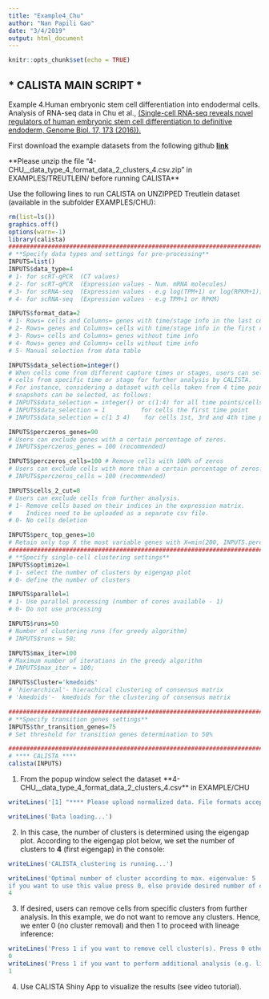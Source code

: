```yaml
---
title: "Example4_Chu"
author: "Nan Papili Gao"
date: "3/4/2019"
output: html_document
---
```


```r
knitr::opts_chunk$set(echo = TRUE)
```

## * CALISTA MAIN SCRIPT *

Example 4.Human embryonic stem cell differentiation into endodermal cells.
Analysis of RNA-seq data in Chu et al., [(Single-cell RNA-seq reveals novel regulators of human embryonic stem cell differentiation to definitive endoderm, Genome Biol. 17, 173 (2016)).](https://genomebiology.biomedcentral.com/articles/10.1186/s13059-016-1033-x)

First download the example datasets from the following github [**link**](https://github.com/CABSEL/calista_example_data)

**Please unzip the file “4-CHU__data_type_4_format_data_2_clusters_4.csv.zip” in EXAMPLES/TREUTLEIN/ before running CALISTA**

Use the following lines to run CALISTA on UNZIPPED Treutlein dataset (available in the subfolder EXAMPLES/CHU):

```r
rm(list=ls())
graphics.off()
options(warn=-1)
library(calista)
##########################################################################
# **Specify data types and settings for pre-processing**
INPUTS=list()
INPUTS$data_type=4 
# 1- for scRT-qPCR  (CT values)
# 2- for scRT-qPCR  (Expression values - Num. mRNA molecules)
# 3- for scRNA-seq  (Expression values - e.g log(TPM+1) or log(RPKM+1))
# 4- for scRNA-seq  (Expression values - e.g TPM+1 or RPKM)

INPUTS$format_data=2 
# 1- Rows= cells and Columns= genes with time/stage info in the last column  
# 2- Rows= genes and Columns= cells with time/stage info in the first row
# 3- Rows= cells and Columns= genes without time info
# 4- Rows= genes and Columns= cells without time info
# 5- Manual selection from data table

INPUTS$data_selection=integer() 
# When cells come from different capture times or stages, users can select 
# cells from specific time or stage for further analysis by CALISTA. 
# For instance, considering a dataset with cells taken from 4 time points, 
# snapshots can be selected, as follows:
# INPUTS$data_selection = integer() or c(1:4) for all time points/cells 
# INPUTS$data_selection = 1          for cells the first time point
# INPUTS$data_selection = c(1 3 4)    for cells 1st, 3rd and 4th time points

INPUTS$perczeros_genes=90 
# Users can exclude genes with a certain percentage of zeros. 
# INPUTS$perczeros_genes = 100 (recommended)

INPUTS$perczeros_cells=100 # Remove cells with 100% of zeros
# Users can exclude cells with more than a certain percentage of zeros.
# INPUTS$perczeros_cells = 100 (recommended)

INPUTS$cells_2_cut=0 
# Users can exclude cells from further analysis. 
# 1- Remove cells based on their indices in the expression matrix. 
#    Indices need to be uploaded as a separate csv file. 
# 0- No cells deletion

INPUTS$perc_top_genes=10 
# Retain only top X the most variable genes with X=min(200, INPUTS.perc_top_genes * num of cells/100, num of genes)
##########################################################################
# **Specify single-cell clustering settings**
INPUTS$optimize=1 
# 1- select the number of clusters by eigengap plot
# 0- define the number of clusters 

INPUTS$parallel=1
# 1- Use parallel processing (number of cores available - 1)  
# 0- Do not use processing

INPUTS$runs=50 
# Number of clustering runs (for greedy algorithm)
# INPUTS$runs = 50; 

INPUTS$max_iter=100 
# Maximum number of iterations in the greedy algorithm 
# INPUTS$max_iter = 100; 

INPUTS$Cluster='kmedoids' 
# 'hierarchical'- hierachical clustering of consensus matrix
# 'kmedoids'-  kmedoids for the clustering of consensus matrix

##########################################################################
# **Specify transition genes settings**
INPUTS$thr_transition_genes=75 
# Set threshold for transition genes determination to 50%

##########################################################################
# **** CALISTA ****
calista(INPUTS)

```
1. From the popup window select the dataset **4-CHU__data_type_4_format_data_2_clusters_4.csv** in EXAMPLE/CHU
```r
writeLines('[1] "**** Please upload normalized data. File formats accepted: .txt , .xlxs , .csv ****"')

writeLines('Data loading...')
```
2. In this case, the number of clusters is determined using the eigengap plot. According to the eigengap plot below, we set the number of clusters to **4** (first eigengap) in the console:
```r
writeLines('CALISTA_clustering is running...')

writeLines('Optimal number of cluster according to max. eigenvalue: 5 
if you want to use this value press 0, else provide desired number of cluster:')
4
```
3. If desired, users can remove cells from specific clusters from further analysis. In this example, we do not want to remove any clusters. Hence, we enter 0 (no cluster removal) and then 1 to proceed with lineage inference:
```r
writeLines('Press 1 if you want to remove cell cluster(s). Press 0 otherwise: ')
0
writeLines('Press 1 if you want to perform additional analysis (e.g. lineage inference, cell ordering) , 0 otherwise: ')
1
```
4. Use CALISTA Shiny App to visualize the results (see video tutorial).
